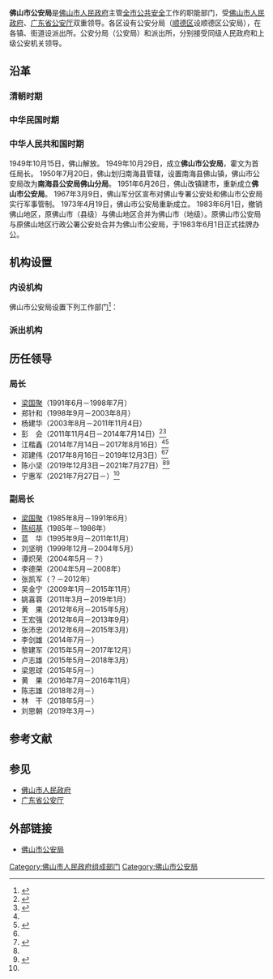 {{Infobox PRCG|color=darkblue
|机构名称=佛山市公安局
|标志1 = Police_Badge,P.R.China.svg
|标志1宽度 = 120px
|标志1说明 = [[中华人民共和国人民警察警徽|中华人民共和国人民警察警徽]]
|标志2=Red star.svg
|标志2说明=[[s:国务院关于国家行政机关和企业事业单位社会团体印章管理的规定|1999年规定]]：[[印章|印章]][[直径|直径]]4.2厘米，中央刊[[五角星|五角星]]，由[[广东省人民政府|广东省人民政府]]制发。
|职位1=局长
|人员1=宁惠军 {{small|二级警监}}
|职位2=常务副局长
|人员2=林　干 {{small|三级警监}}
|职位3=副局长
|人员3=李剑雄 {{small|一级警督}}<br>刘思朝 {{small|一级警督}}<br>梁恩球 {{small|一级警督}}<br>陈志雄 {{small|一级警督}}
|业务上级=[[广东省公安厅|广东省公安厅]]
|组织上级=[[佛山市人民政府|佛山市人民政府]]
|中共本级=中国共产党佛山市公安局委员会
|机构类型=佛山市人民政府组成部门<br>[[佛山市|佛山市]][[公安机关|公安机关]]
|行政级别=正县处级
|场所1=佛山市公安局
|地址1=[[佛山市|佛山市]][[禅城区|禅城区]]岭南大道北8号
|坐标1=
|邮编1=528000
|官网=[http://fsga.foshan.gov.cn/ 佛山市公安局]
|a=[[中国共产党佛山市委员会政法委员会|中国共产党佛山市委员会政法委员会]]
|b=[[佛山市中级人民法院|佛山市中级人民法院]]
|c=[[佛山市人民检察院|佛山市人民检察院]]
|d=[[佛山市司法局|佛山市司法局]]
}}

'''佛山市公安局'''是[[佛山市人民政府|佛山市人民政府]]主管[[佛山市|全市]][[公共安全|公共安全]]工作的职能部门，受[[佛山市人民政府|佛山市人民政府]]、[[广东省公安厅|广东省公安厅]]双重领导。各区设有公安分局（[[顺德区|顺德区]]设顺德区公安局），在各镇、街道设派出所。公安分局（公安局）和派出所，分别接受同级人民政府和上级公安机关领导。

== 沿革 ==
=== 清朝时期 ===
=== 中华民国时期 ===
=== 中华人民共和国时期 ===
1949年10月15日，佛山解放。
1949年10月29日，成立'''佛山市公安局'''，霍文为首任局长。
1950年7月20日，佛山划归南海县管辖，设置南海县佛山镇，佛山市公安局改为'''南海县公安局佛山分局'''。
1951年6月26日，佛山改镇建市，重新成立'''佛山市公安局'''。
1967年3月9日，佛山军分区宣布对佛山专署公安处和佛山市公安局实行军事管制。
1973年4月19日，佛山市公安局重新成立。
1983年6月1日，撤销佛山地区，原佛山市（县级）与佛山地区合并为佛山市（地级）。原佛山市公安局与原佛山地区行政公署公安处合并为佛山市公安局，于1983年6月1日正式挂牌办公。

== 机构设置 ==
=== 内设机构 ===
佛山市公安局设置下列工作部门<ref>{{Cite web|title=佛山市公安局内设机构|url=http://fsga.foshan.gov.cn/gkmlpt/content/0/198/post_198070.html#34031|date=2019-06-15|publisher=佛山市公安局}}</ref>：
{{columns-list|2|
*[[佛山市公安局指挥中心|佛山市公安局指挥中心]]
*[[佛山市公安局政治处|佛山市公安局政治处]]
*[[佛山市公安局督察支队|佛山市公安局督察支队]]（监督处）
*[[佛山市公安局法制处|佛山市公安局法制处]]
*[[佛山市公安局警务保障处|佛山市公安局警务保障处]]
*[[佛山市公安局交警支队|佛山市公安局交警支队]]
*[[佛山市公安局刑警支队|佛山市公安局刑警支队]]
*[[佛山市公安局治安防控中心|佛山市公安局治安防控中心]]（巡警支队）
*[[佛山市公安局治安支队|佛山市公安局治安支队]]
*[[佛山市公安局出入境管理支队|佛山市公安局出入境管理支队]]
*[[佛山市公安局警卫支队|佛山市公安局警卫支队]]
*[[佛山市公安局经侦支队|佛山市公安局经侦支队]]
*[[佛山市人民警察训练学校|佛山市人民警察训练学校]]
*[[佛山市公安局监管支队|佛山市公安局监管支队]]
*[[佛山市公安局网安支队|佛山市公安局网安支队]]
*[[佛山市公安局科信支队|佛山市公安局科信支队]]
*[[佛山市公安局地铁分局|佛山市公安局地铁分局]]
*[[佛山市公安局特警支队|佛山市公安局特警支队]]
*[[佛山市公安局禁毒支队|佛山市公安局禁毒支队]]
}}

=== 派出机构 ===
{{columns-list|2|
*[[佛山市公安局禅城分局|佛山市公安局禅城分局]]
*[[佛山市公安局南海分局|佛山市公安局南海分局]]
*[[顺德区公安局|顺德区公安局]]
*[[佛山市公安局高明分局|佛山市公安局高明分局]]
*[[佛山市公安局三水分局|佛山市公安局三水分局]]
}}

== 历任领导 ==
=== 局长 ===
* [[梁国聚|梁国聚]]（1991年6月－1998年7月）
* 郑针和（1998年9月－2003年8月）
* 杨建华（2003年8月－2011年11月4日）
* 彭　会（2011年11月4日－2014年7月14日）<ref name="2011年11月4日人事">{{Cite web|title=许国、彭会被任命为副市长 11新“局座”同获任命|url=http://news.gd.sina.com.cn/news/20111105/1195403.html|date=2011-11-05|publisher=新浪}}</ref><ref name="2014年7月14日人事">{{Cite web|title=佛山任命3位副市长 公布领导班子分工调整 区邦敏任常务副市长|url=http://renshi.people.com.cn/n/2014/0715/c139617-25280996.html|date=2014-07-15|publisher=人民网|access-date=2021-04-07|archive-date=2021-04-11|archive-url=https://web.archive.org/web/20210411180045/http://renshi.people.com.cn/n/2014/0715/c139617-25280996.html|dead-url=no}}</ref>
* 江楷鑫（2014年7月14日－2017年8月16日）<ref name="2014年7月14日人事"/><ref name="2017年8月16日人事">{{Cite web|title=邓建伟任佛山市人民政府副市长、市公安局局长|url=http://renshi.people.com.cn/n1/2017/0817/c139617-29475936.html|date=2017-08-17|publisher=人民网|access-date=2021-04-07|archive-date=2018-11-09|archive-url=https://web.archive.org/web/20181109073655/http://renshi.people.com.cn/n1/2017/0817/c139617-29475936.html|dead-url=no}}</ref>
* 邓建伟（2017年8月16日－2019年12月3日）<ref name="2017年8月16日人事"/><ref name="2019年12月3日人事">{{Cite web|title=陈小坚任广东省佛山市副市长、市公安局局长|url=http://renshi.people.com.cn/n1/2019/1204/c139617-31488791.html|date=2019-12-04|publisher=人民网|access-date=2021-04-07|archive-date=2019-12-13|archive-url=https://web.archive.org/web/20191213012831/http://renshi.people.com.cn/n1/2019/1204/c139617-31488791.html|dead-url=no}}</ref>
* 陈小坚（2019年12月3日－2021年7月27日）<ref name="2019年12月3日人事"/><ref name="2021年7月27日人事">{{Cite web|title=宁惠军任佛山市副市长、市公安局局长，胡志超为佛山市中级人民法院代理院长|url=https://www.163.com/dy/article/GFU0NEE00530QHT0.html|date=2021-07-27|publisher=网易|access-date=2021-07-27|archive-date=2021-07-27|archive-url=https://web.archive.org/web/20210727195911/https://www.163.com/dy/article/GFU0NEE00530QHT0.html|dead-url=no}}</ref>
* 宁惠军（2021年7月27日－）<ref name="2021年7月27日人事"/>

=== 副局长 ===
* [[梁国聚|梁国聚]]（1985年8月－1991年6月）
* [[陈绍基|陈绍基]]（1985年－1986年）
* 蓝　华（1995年9月－2011年11月）
* 刘坚明（1999年12月－2004年5月）
* 谭炽荣（2004年5月－？）
* 李德荣（2004年5月－2008年）
* 张凯军（？－2012年）
* 吴金宁（2009年1月－2015年11月）
* 姚喜蓉（2011年3月－2019年1月）
* 黄　果（2012年6月－2015年5月）
* 王宏强（2012年6月－2013年9月）
* 张沛忠（2012年6月－2015年3月）
* 李剑雄（2014年7月－）
* 黎建军（2015年5月－2017年12月）
* 卢志雄（2015年5月－2018年3月）
* 梁恩球（2015年5月－）
* 黄　果（2016年7月－2016年11月）
* 陈志雄（2018年2月－）
* 林　干（2018年5月－）
* 刘思朝（2019年3月－）

== 参考文献 ==
{{Reflist}}

== 参见 ==
*[[佛山市人民政府|佛山市人民政府]]
*[[广东省公安厅|广东省公安厅]]

== 外部链接 ==
*[http://fsga.foshan.gov.cn/ 佛山市公安局] {{Wayback|url=http://fsga.foshan.gov.cn/ |date=20210305004556 }}

[[Category:佛山市人民政府组成部门|Category:佛山市人民政府组成部门]]
[[Category:佛山市公安局|Category:佛山市公安局]]